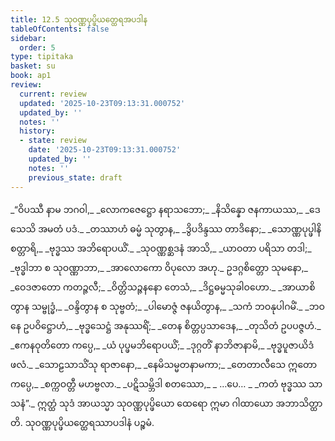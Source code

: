```yaml
---
title: 12.5 သုဝဏ္ဏပုပ္ဖိယတ္ထေရအပဒါန
tableOfContents: false
sidebar:
  order: 5
type: tipitaka
basket: su
book: ap1
review:
  current: review
  updated: '2025-10-23T09:13:31.000752'
  updated_by: ''
  notes: ''
  history:
  - state: review
    date: '2025-10-23T09:13:31.000752'
    updated_by: ''
    notes: ''
    previous_state: draft
---
```



<ReviewStatus review={frontmatter.review} showDetails={true} />

<HypothesisAnnotation frontmatter={frontmatter} />

<DynamicBreadcrumb />

<Division number="40" book="ap1" e="ch" v="20" p="164">

<Paragraph number="1988" type="verses" book="ap1">
_“ဝိပဿီ နာမ ဘဂဝါ,_  
_လောကဇေဋ္ဌော နရာသဘော;_  
_နိသိန္နော ဇနကာယဿ,_  
_ဒေသေသိ အမတံ ပဒံ._  

</Paragraph>

</Division>
<Division number="41" book="ap1" e="ch" v="20" p="164">

<Paragraph number="1989" type="verses" book="ap1">
_တဿာဟံ ဓမ္မံ သုတွာန,_  
_ဒွိပဒိန္ဒဿ တာဒိနော;_  
_သောဏ္ဏပုပ္ဖါနိ စတ္တာရိ,_  
_ဗုဒ္ဓဿ အဘိရောပယိံ._  

</Paragraph>

</Division>
<Division number="42" book="ap1" e="ch" v="20" p="164">

<Paragraph number="1990" type="verses" book="ap1">
_သုဝဏ္ဏစ္ဆဒနံ အာသိ,_  
_ယာဝတာ ပရိသာ တဒါ;_  
_ဗုဒ္ဓါဘာ စ သုဝဏ္ဏာဘာ,_  
_အာလောကော ဝိပုလော အဟု._  

</Paragraph>

</Division>
<Division number="43" book="ap1" e="ch" v="20" p="165">

<Paragraph number="1991" type="verses" book="ap1">
ဥဒဂ္ဂစိတ္တော သုမနော,_  
_ဝေဒဇာတော ကတဉ္ဇလီ;_  
_ဝိတ္တိသဉ္ဇနနော တေသံ,_  
_ဒိဋ္ဌဓမ္မသုခါဝဟော._  

</Paragraph>

</Division>
<Division number="44" book="ap1" e="ch" v="20" p="165">

<Paragraph number="1992" type="verses" book="ap1">
_အာယာစိတွာန သမ္ဗုဒ္ဓံ,_  
_ဝန္ဒိတွာန စ သုဗ္ဗတံ;_  
_ပါမောဇ္ဇံ ဇနယိတွာန,_  
_သကံ ဘဝနုပါဂမိံ._  

</Paragraph>

</Division>
<Division number="45" book="ap1" e="ch" v="20" p="165">

<Paragraph number="1993" type="verses" book="ap1">
_ဘဝနေ ဥပဝိဋ္ဌောဟံ,_  
_ဗုဒ္ဓသေဋ္ဌံ အနုဿရိံ;_  
_တေန စိတ္တပ္ပသာဒေန,_  
_တုသိတံ ဥပပဇ္ဇဟံ._  

</Paragraph>

</Division>
<Division number="46" book="ap1" e="ch" v="20" p="165">

<Paragraph number="1994" type="verses" book="ap1">
_ဧကနဝုတိတော ကပ္ပေ,_  
_ယံ ပုပ္ဖမဘိရောပယိံ;_  
_ဒုဂ္ဂတိံ နာဘိဇာနာမိ,_  
_ဗုဒ္ဓပူဇာယိဒံ ဖလံ._  

</Paragraph>

</Division>
<Division number="47" book="ap1" e="ch" v="20" p="165">

<Paragraph number="1995" type="verses" book="ap1">
_သောဠသာသိံသု ရာဇာနော,_  
_နေမိသမ္မတနာမကာ;_  
_တေတာလီသေ ဣတော ကပ္ပေ,_  
_စက္ကဝတ္တီ မဟဗ္ဗလာ._  

</Paragraph>

</Division>
<Division number="48" book="ap1" e="ch" v="20" p="165">

<Paragraph number="1996" type="verses" book="ap1">
_ပဋိသမ္ဘိဒါ စတဿော,_  
_ …ပေ… _  
_ကတံ ဗုဒ္ဓဿ သာသနံ”._  

</Paragraph>

<Paragraph number="1997" book="ap1">
ဣတ္ထံ သုဒံ အာယသ္မာ သုဝဏ္ဏပုပ္ဖိယော ထေရော ဣမာ ဂါထာယော အဘာသိတ္ထာတိ.

</Paragraph>
</Division>

<Paragraph number="1998" type="center" book="ap1">
သုဝဏ္ဏပုပ္ဖိယတ္ထေရဿာပဒါနံ ပဉ္စမံ.
</Paragraph>